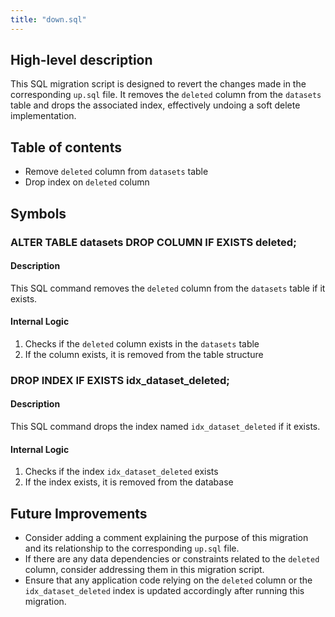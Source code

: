 ```yaml
---
title: "down.sql"
---
```


## High-level description
This SQL migration script is designed to revert the changes made in the corresponding `up.sql` file. It removes the `deleted` column from the `datasets` table and drops the associated index, effectively undoing a soft delete implementation.

## Table of contents
- Remove `deleted` column from `datasets` table
- Drop index on `deleted` column

## Symbols

### ALTER TABLE datasets DROP COLUMN IF EXISTS deleted;
#### Description
This SQL command removes the `deleted` column from the `datasets` table if it exists.

#### Internal Logic
1. Checks if the `deleted` column exists in the `datasets` table
2. If the column exists, it is removed from the table structure

### DROP INDEX IF EXISTS idx_dataset_deleted;
#### Description
This SQL command drops the index named `idx_dataset_deleted` if it exists.

#### Internal Logic
1. Checks if the index `idx_dataset_deleted` exists
2. If the index exists, it is removed from the database

## Future Improvements
- Consider adding a comment explaining the purpose of this migration and its relationship to the corresponding `up.sql` file.
- If there are any data dependencies or constraints related to the `deleted` column, consider addressing them in this migration script.
- Ensure that any application code relying on the `deleted` column or the `idx_dataset_deleted` index is updated accordingly after running this migration.